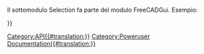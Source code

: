 <languages/>
{{VeryImportantMessage|(Ottobre 2019) Non modificare queste pagine. Le informazioni sono incomplete e obsolete. Per l'API più recente, consultare la [https://freecad.org/api documentazione API autogenerata] o generare la documentazione autonomamente. Vedere [[Source documentation/it|Documentazione del codice sorgente]].}}

Il sottomodulo Selection fa parte del modulo FreeCADGui. Esempio:
{{Code|code=
import FreeCADGui
sel = FreeCADGui.Selection.getSelection()
}}

{{APIFunction|addSelection|FreeCAD.Object|Aggiunge un oggetto alla selezione| }}
{{APIFunction|clearSelection|[string]|Cancella dalla selezione il documento con un determinato nome. Se non viene fornito alcun documento viene cancellata la selezione completa.| }}
{{APIFunction|getSelection|[string]|Restituisce un elenco di oggetti documento selezionati per un dato nome di documento. Se non viene dato nessun documento restituisce la selezione completa. | Un elenco di oggetti del documento nell'ordine in cui sono stati selezionati.}}
{{APIFunction|getSelectionEx|[string]|Restituisce un elenco di SelectionObject per un dato nome di documento. Se non viene dato nessun documento restituisce la selezione completa. usato per selezionare sottoggetti (es alcuni Edges di una Face).|una lista di SelectionObjects nell'ordine in cui sono stati selezionati}}
{{APIFunction|isSelected|FreeCAD.Object|Controlla se un dato oggetto è selezionato| }}
{{APIFunction|removeSelection|FreeCAD.Object|Rimuove un oggetto dalla selezione| }}

{{Userdocnavi{{#translation:}}}}
[[Category:API{{#translation:}}]]
[[Category:Poweruser Documentation{{#translation:}}]]
{{clear}}